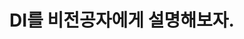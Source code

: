 ---
title: "DI를 비전공자에게 설명해보자."
description: "회사의 일처리를 비유로 DI를 비전공자에게 설명해보자."
createdAt: '2023-09-20T21:47:00.000Z'
updatedAt: '2023-09-21T08:18:00.000Z'
preview: null
draft: false
tags:
  - tutorial
  - 비전공자
  - di
category: DI
---